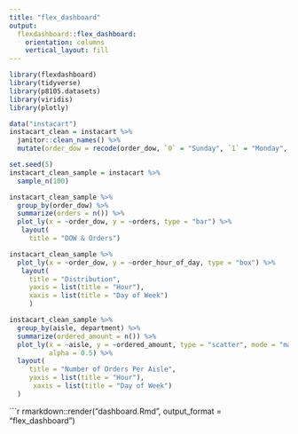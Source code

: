 ```yaml
---
title: "flex_dashboard"
output: 
  flexdashboard::flex_dashboard:
    orientation: columns
    vertical_layout: fill
---
```


```r
library(flexdashboard)
library(tidyverse)
library(p8105.datasets)
library(viridis)
library(plotly)
```


```r
data("instacart")
instacart_clean = instacart %>% 
  janitor::clean_names() %>% 
  mutate(order_dow = recode(order_dow, `0` = "Sunday", `1` = "Monday", `2` = "Tuesday", `3` = "Wednesday", `4` = "Thursday", `5` = "Friday", `6` = "Saturday"))

```


```r
set.seed(5)
instacart_clean_sample = instacart %>% 
  sample_n(100)
```

```r
instacart_clean_sample %>%
  group_by(order_dow) %>%
  summarize(orders = n()) %>%
  plot_ly(x = ~order_dow, y = ~orders, type = "bar") %>% 
   layout(
     title = "DOW & Orders")
```

```r
instacart_clean_sample %>%
  plot_ly(x = ~order_dow, y = ~order_hour_of_day, type = "box") %>% 
   layout(
     title = "Distribution", 
     yaxis = list(title = "Hour"), 
     xaxis = list(title = "Day of Week")
     )
```

```r

instacart_clean_sample %>% 
  group_by(aisle, department) %>% 
  summarize(ordered_amount = n()) %>% 
  plot_ly(x = ~aisle, y = ~ordered_amount, type = "scatter", mode = "markers",
          alpha = 0.5) %>% 
  layout(
     title = "Number of Orders Per Aisle", 
     yaxis = list(title = "Hour"), 
      xaxis = list(title = "Day of Week")
  )
```

```r
rmarkdown::render("dashboard.Rmd", output_format = "flex_dashboard")